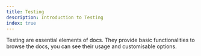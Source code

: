 ```yaml
---
title: Testing
description: Introduction to Testing
index: true
---
```


Testing are essential elements of docs.
They provide basic functionalities to browse the docs, you can see their usage and customisable options.
